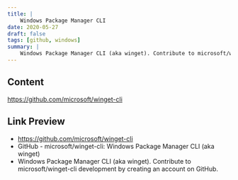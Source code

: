 ```yaml
---
title: |
    Windows Package Manager CLI
date: 2020-05-27
draft: false
tags: [github, windows]
summary: |
    Windows Package Manager CLI (aka winget). Contribute to microsoft/winget-cli development by creating an account on GitHub.
---
```


## Content

https://github.com/microsoft/winget-cli

## Link Preview

- https://github.com/microsoft/winget-cli
- GitHub - microsoft/winget-cli: Windows Package Manager CLI (aka winget)
- Windows Package Manager CLI (aka winget). Contribute to microsoft/winget-cli development by creating an account on GitHub.
